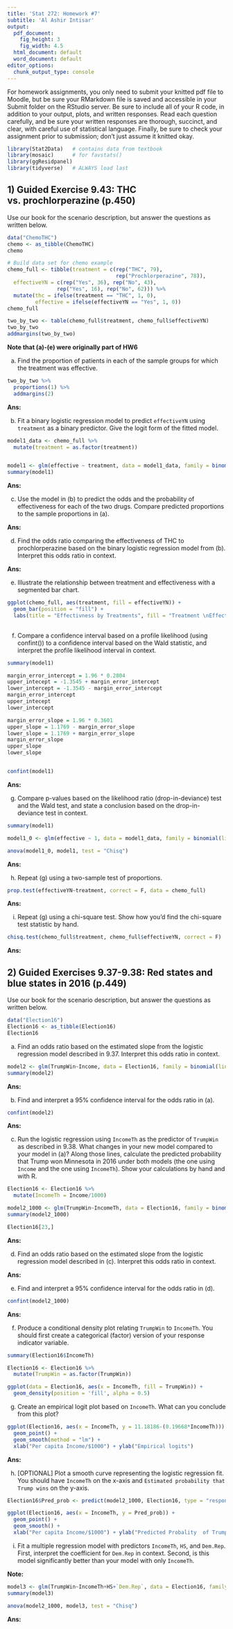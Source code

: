 ```yaml
---
title: 'Stat 272: Homework #7'
subtitle: 'Al Ashir Intisar'
output:
  pdf_document:
    fig_height: 3
    fig_width: 4.5
  html_document: default
  word_document: default
editor_options: 
  chunk_output_type: console
---
```


For homework assignments, you only need to submit your knitted pdf file to Moodle, but be sure your RMarkdown file is saved and accessible in your Submit folder on the RStudio server. Be sure to include all of your R code, in addition to your output, plots, and written responses. Read each question carefully, and be sure your written responses are thorough, succinct, and clear, with careful use of statistical language. Finally, be sure to check your assignment prior to submission; don't just assume it knitted okay.

```r
library(Stat2Data)   # contains data from textbook
library(mosaic)      # for favstats()
library(ggResidpanel)
library(tidyverse)   # ALWAYS load last
```

## 1) Guided Exercise 9.43: THC vs. prochlorperazine (p.450)

Use our book for the scenario description, but answer the questions as written below.

```r
data("ChemoTHC")
chemo <- as_tibble(ChemoTHC)
chemo

# Build data set for chemo example
chemo_full <- tibble(treatment = c(rep("THC", 79), 
                                   rep("Prochlorperazine", 78)),
  effectiveYN = c(rep("Yes", 36), rep("No", 43), 
                rep("Yes", 16), rep("No", 62))) %>%
  mutate(thc = ifelse(treatment == "THC", 1, 0),
         effective = ifelse(effectiveYN == "Yes", 1, 0))
chemo_full

two_by_two <- table(chemo_full$treatment, chemo_full$effectiveYN)
two_by_two
addmargins(two_by_two)
```

**Note that (a)-(e) were originally part of HW6**

a)  Find the proportion of patients in each of the sample groups for which the treatment was effective.

```r
two_by_two %>% 
  proportions(1) %>% 
  addmargins(2)
```


**Ans: \textcolor{blue}{For THC group proportion of patients with effective treatment was 0.4556962 and for Prochlorperazine group it was 0.2051282.}**

b)  Fit a binary logistic regression model to predict `effectiveYN` using `treatment` as a binary predictor. Give the logit form of the fitted model.

```r
model1_data <- chemo_full %>% 
  mutate(treatment = as.factor(treatment))


model1 <- glm(effective ~ treatment, data = model1_data, family = binomial(link = "logit"))
summary(model1)
```

**Ans: \textcolor{blue}{The $log(oddsEffective) = -1.3545$ when the treatment is Prochlorperazine. And $log(oddsEffective) = -1.3545 + 1.1769$ when treatment is THC.}**

c)  Use the model in (b) to predict the odds and the probability of effectiveness for each of the two drugs. Compare predicted proportions to the sample proportions in (a).

**Ans: \textcolor{blue}{For Prochlorperazine: the odds are 0.2580763003 and probality is 0.2051356506. For THC: the odds are 0.8372772674 and probality is 0.4557163376. The predicted proportions are same as the sample proportions in (a).}**

d)  Find the odds ratio comparing the effectiveness of THC to prochlorperazine based on the binary logistic regression model from (b). Interpret this odds ratio in context.

**Ans: \textcolor{blue}{The odds ratio comparing the effectiveness of THC to prochlorperazine is approximately 3.243. This means that the odds of effectiveness for the treatment with THC are about 3.243 times higher compared to the odds of effectiveness for the treatment with prochlorperazine.}**

e)  Illustrate the relationship between treatment and effectiveness with a segmented bar chart.

```r
ggplot(chemo_full, aes(treatment, fill = effectiveYN)) +
  geom_bar(position = "fill") +
  labs(title = "Effectivness by Treatments", fill = "Treatment \nEffective?")
  
```


f)  Compare a confidence interval based on a profile likelihood (using confint()) to a confidence interval based on the Wald statistic, and interpret the profile likelihood interval in context.

```r
summary(model1)

margin_error_intercept = 1.96 * 0.2804
upper_intecept = -1.3545 + margin_error_intercept
lower_intercept = -1.3545 - margin_error_intercept
margin_error_intercept
upper_intecept
lower_intercept

margin_error_slope = 1.96 * 0.3601
upper_slope = 1.1769 - margin_error_slope
lower_slope = 1.1769 + margin_error_slope
margin_error_slope
upper_slope
lower_slope


confint(model1)
```


**Ans: \textcolor{blue}{Profile likelihood: 95\% confident Intercept is between -1.9379361 to -0.8309937 and Slope is between 0.4851633 to 1.9027114. Wald Statistic: 95\% confident Intercept is between -1.904084 to -0.804916 and Slope is between 0.471104 to 1.882696. Based on profile likelihood confidence interval we are 95\% confident that the odds of prochlorperazine being effective is between 0.1440008466 to 0.4356161994. And the odds of THC being effective is 1.624440258 to 6.704047175 times higher than prochlorperazine.}**

g)  Compare p-values based on the likelihood ratio (drop-in-deviance) test and the Wald test, and state a conclusion based on the drop-in-deviance test in context.

```r
summary(model1)

model1_0 <- glm(effective ~ 1, data = model1_data, family = binomial(link = "logit"))

anova(model1_0, model1, test = "Chisq")
```


**Ans: \textcolor{blue}{The p-value from Wald's test is 0.00108 and from likelihood ratio test is 0.0007566. Both are pretty close. The p-value of 0.0007 which is less than starndard significance threshold 0.05 means that treatment effectiveness is significantly different between the two different treatments.}**

h)  Repeat (g) using a two-sample test of proportions.

```r
prop.test(effectiveYN~treatment, correct = F, data = chemo_full)
```

**Ans: \textcolor{blue}{The obtained p-value for two-sample test is 0.000852 whihc is still below significance threshold. Therefore, The proportions of effective treatment is significantly different between the two treatment groups.}**

i)  Repeat (g) using a chi-square test. Show how you'd find the chi-square test statistic by hand.

```r
chisq.test(chemo_full$treatment, chemo_full$effectiveYN, correct = F)
```

**Ans: \textcolor{blue}{The obtained p-value for chi-squared test is 0.000852 whihc is still below significance threshold. Therefore, The proportions of effective treatment is significantly different between the two treatment groups. If we calculated the statistic by hand then it would be $X^2 = \sum{\frac{(O-E)^2}{E}} = \frac{(16 - 25.8343949)^2}{25.8343949} + \frac{(36 - 26.1656051)^2}{26.1656051} + \frac{(62-52.8343949)^2}{52.8343949} + \frac{(43-52.8343949)^2}{52.8343949} =  11.12448482$.}**


## 2) Guided Exercises 9.37-9.38: Red states and blue states in 2016 (p.449)

Use our book for the scenario description, but answer the questions as written below.

```r
data("Election16")
Election16 <- as_tibble(Election16)
Election16
```

a)  Find an odds ratio based on the estimated slope from the logistic regression model described in 9.37. Interpret this odds ratio in context.

```r
model2 <- glm(TrumpWin~Income, data = Election16, family = binomial(link = "logit"))
summary(model2)
```


**Ans: \textcolor{blue}{For 1 dollar decrease in the per capita income of the state the odds of Trump winning goes up by 0.02\% approximately.}**

b)  Find and interpret a 95% confidence interval for the odds ratio in (a).

```r
confint(model2)
```

**Ans: \textcolor{blue}{We are 95\% confident that the odds of Trump winning goes up by 0.03\% to 0.01\% as per capita imcome of the state goes down by 1 dolar.}**

c)  Run the logistic regression using `IncomeTh` as the predictor of `TrumpWin` as described in 9.38. What changes in your new model compared to your model in (a)? Along those lines, calculate the predicted probability that Trump won Minnesota in 2016 under both models (the one using `Income` and the one using `IncomeTh`). Show your calculations by hand and with R.

```r
Election16 <- Election16 %>% 
  mutate(IncomeTh = Income/1000)

model2_1000 <- glm(TrumpWin~IncomeTh, data = Election16, family = binomial(link = "logit"))
summary(model2_1000)

Election16[23,]
```


**Ans: \textcolor{blue}{The only things that change in the new model is the coefficient and SE for the coefficient because essentially we just changed the unit of the predictor. Everything else stays the same in the two models. The predicted probality of Trum winning MN under model2 (Income as predictor $odds = e^{-0.9154764}$) is $\frac{odds\_model2}{1+odds\_model2} =0.2858805049$ and under model2\_1000 (IncomeTh as predictor $odds = e^{-0.91238656}$) is $\frac{odds\_model2\_1000}{1+odds\_model2\_1000} = 0.2865117216$. }**

d)  Find an odds ratio based on the estimated slope from the logistic regression model described in (c). Interpret this odds ratio in context.

**Ans: \textcolor{blue}{As the state per capita income decreases by 1000 dollars the odds of Trump winning increases by 21.7\%.}**

e)  Find and interpret a 95% confidence interval for the odds ratio in (d).

```r
confint(model2_1000)
```

**Ans: \textcolor{blue}{We are 95\% confident that the odds of Trump winning goes up by 38.2\% to 10.6\%  as state per capita income goes down by 1000 dollars.}**

f)  Produce a conditional density plot relating `TrumpWin` to `IncomeTh`. You should first create a categorical (factor) version of your response indicator variable.

```r
summary(Election16$IncomeTh)

Election16 <- Election16 %>% 
  mutate(TrumpWin = as.factor(TrumpWin))

ggplot(data = Election16, aes(x = IncomeTh, fill = TrumpWin)) + 
  geom_density(position = 'fill', alpha = 0.5) 
```


g)  Create an empirical logit plot based on `IncomeTh`. What can you conclude from this plot?

```r

ggplot(Election16, aes(x = IncomeTh, y = 11.18186-(0.19668*IncomeTh))) +
  geom_point() +
  geom_smooth(method = "lm") +
  xlab("Per capita Income/$1000") + ylab("Empirical logits")
```

**Ans: \textcolor{blue}{Since the eperical logit plot is perfectly linear we can conclude that the linearity condition is satisfied.}**

h)  [OPTIONAL] Plot a smooth curve representing the logistic regression fit. You should have `IncomeTh` on the x-axis and `Estimated probability that Trump wins` on the y-axis.

```r
Election16$Pred_prob <- predict(model2_1000, Election16, type = "response")

ggplot(Election16, aes(x = IncomeTh, y = Pred_prob)) +
  geom_point() +
  geom_smooth() +
  xlab("Per capita Income/$1000") + ylab("Predicted Probality  of Trump Win")

```


i)  Fit a multiple regression model with predictors `IncomeTh`, `HS`, and `Dem.Rep`. First, interpret the coefficient for `Dem.Rep` in context. Second, is this model significantly better than your model with only `IncomeTh`.

**Note: \textcolor{red}{Logistic or linear multiple regression?}**

```r
model3 <- glm(TrumpWin~IncomeTh+HS+`Dem.Rep`, data = Election16, family = binomial(link = "logit"))
summary(model3)

anova(model2_1000, model3, test = "Chisq")
```

**Ans: \textcolor{blue}{If the percentage of Democrants in the State is higher by 1\% than percentage of Republicans the odds of Trump winning goes down by around 27\% after accounting for IncomeTh and HS. As we can see from the drop in devience test the extended model is significantly better than the smaller model with just IncomeTh as predictor.}**


